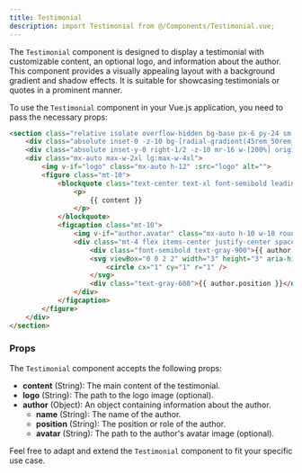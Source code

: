```yaml
---
title: Testimonial
description: import Testimonial from @/Components/Testimonial.vue;
---
```


The `Testimonial` component is designed to display a testimonial with customizable content, an optional logo, and information about the author. This component provides a visually appealing layout with a background gradient and shadow effects. It is suitable for showcasing testimonials or quotes in a prominent manner.

To use the `Testimonial` component in your Vue.js application, you need to pass the necessary props:

```html resources/js/Components/Testimonial.vue
<section class="relative isolate overflow-hidden bg-base px-6 py-24 sm:py-32 lg:px-8">
    <div class="absolute inset-0 -z-10 bg-[radial-gradient(45rem_50rem_at_top,theme(colors.indigo.100),white)] opacity-20"></div>
    <div class="absolute inset-y-0 right-1/2 -z-10 mr-16 w-[200%] origin-bottom-left skew-x-[-30deg] bg-base shadow-xl shadow-indigo-600/10 ring-1 ring-indigo-50 sm:mr-28 lg:mr-0 xl:mr-16 xl:origin-center"></div>
    <div class="mx-auto max-w-2xl lg:max-w-4xl">
        <img v-if="logo" class="mx-auto h-12" :src="logo" alt="">
        <figure class="mt-10">
            <blockquote class="text-center text-xl font-semibold leading-8 text-gray-900 sm:text-2xl sm:leading-9">
                <p>
                    {{ content }}
                </p>
            </blockquote>
            <figcaption class="mt-10">
                <img v-if="author.avatar" class="mx-auto h-10 w-10 rounded-full" :src="author.avatar" alt="">
                <div class="mt-4 flex items-center justify-center space-x-3 text-base">
                    <div class="font-semibold text-gray-900">{{ author.name }}</div>
                    <svg viewBox="0 0 2 2" width="3" height="3" aria-hidden="true" class="fill-gray-900">
                        <circle cx="1" cy="1" r="1" />
                    </svg>
                    <div class="text-gray-600">{{ author.position }}</div>
                </div>
            </figcaption>
        </figure>
    </div>
</section>
```

### Props

The `Testimonial` component accepts the following props:

* **content** (String): The main content of the testimonial.
* **logo** (String): The path to the logo image (optional).
* **author** (Object): An object containing information about the author.
  * **name** (String): The name of the author.
  * **position** (String): The position or role of the author.
  * **avatar** (String): The path to the author's avatar image (optional).

Feel free to adapt and extend the `Testimonial` component to fit your specific use case.

